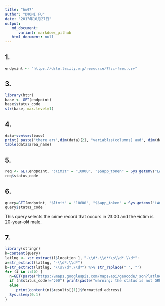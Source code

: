 ```yaml
---
title: "hw07"
author: "DUONI FU"
date: "2017年10月27日"
output: 
   md_document:
      variant: markdown_github
   html_document: null
---
```


## 1.
```r
endpoint <- "https://data.lacity.org/resource/7fvc-faax.csv"
```
## 3.
```r
library(httr)
base <- GET(endpoint)
base$status_code
str(base, max.level=1)
```
## 4.
```r
data=content(base)
print( paste("there are",dim(data)[2], "variables(columns) and", dim(data)[1], "rows."))
table(data$area_name)
```
## 5.
```r
req <- GET(endpoint, "$limit" = "10000", "$$app_token" = Sys.getenv("LACRIME_APP_TOKEN"))
req$status_code
```

## 6.
```r
query=GET(endpoint, "$limit" = "10000", "$$app_token" = Sys.getenv("LACRIME_APP_TOKEN"), query=list(vict_sex="M", vict_age="20", time_occ="2300"))
query$status_code
```
This query selects the crime record that occurs in 23:00 and the victim is 20-year-old male. 

## 7.
```r
library(stringr)
k=content(query)
latlng <- str_extract(k$location_1, "-\\d*.\\d*\\s\\d*.\\d*")
a=str_extract(latlng, "-\\d*.\\d*")
b=str_extract(latlng, "\\s\\d*.\\d*") %>% str_replace(" ", "")
for (i in 1:50) {
  n=GET(paste("https://maps.googleapis.com/maps/api/geocode/json?latlng=", b[i], ",", a[i],  "&key=AIzaSyDUsAObQH4nFberx3AT2HyfciAdx4Gqq3A", sep = ""))
  if (n$status_code!="200") print(paste("warning: the status is not GREAT, status code is", n$status_code))
  else
     print(content(n)$results[[1]]$formatted_address)
  Sys.sleep(0.1)
}
```



